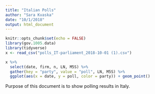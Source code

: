 ```yaml
---
title: "Italian Polls"
author: "Sara Kvaska"
date: "10/1/2018"
output: html_document
---
```


```r
knitr::opts_chunk$set(echo = FALSE)
library(gov.1005.data)
library(tidyverse)
x <- read_csv("polls_IT-parliament_2018-10-01 (1).csv") 
```

```r
x %>%
  select(date, firm, n, LN, M5S) %>%
  gather(key = "party", value = "poll", LN, M5S) %>%
  ggplot(aes(x = date, y = poll, color = party)) + geom_point()
```

Purpose of this document is to show polling results in Italy. 

